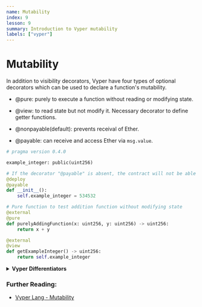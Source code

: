 ```yaml
---
name: Mutability
index: 9
lesson: 9
summary: Introduction to Vyper mutability
labels: ["vyper"]
---
```


# Mutability

In addition to visibility decorators, Vyper have four types of optional decorators which can be used to declare a function's mutability.

- @pure: purely to execute a function without reading or modifying state.
- @view: to read state but not modify it. Necessary decorator to define getter functions.

- @nonpayable(default): prevents receival of Ether.
- @payable: can receive and access Ether via `msg.value`.

```python
# pragma version 0.4.0

example_integer: public(uint256)

# If the decorator "@payable" is absent, the contract will not be able to receive Ether
@deploy
@payable
def __init__():
    self.example_integer = 534532

# Pure function to test addition function without modifying state
@external
@pure
def purelyAddingFunction(x: uint256, y: uint256) -> uint256:
    return x + y

@external
@view
def getExampleInteger() -> uint256:
    return self.example_integer
```

<details>
  <summary>
    <strong>Vyper Differentiators</strong>
  </summary>
  <ul>
    <li>
      Initiate the contract with @payable to allow contract to hold Ether.
    </li>
  </ul>
</details>

### Further Reading:

- [Vyper Lang - Mutability](https://docs.vyperlang.org/en/latest/control-structures.html#mutability)
